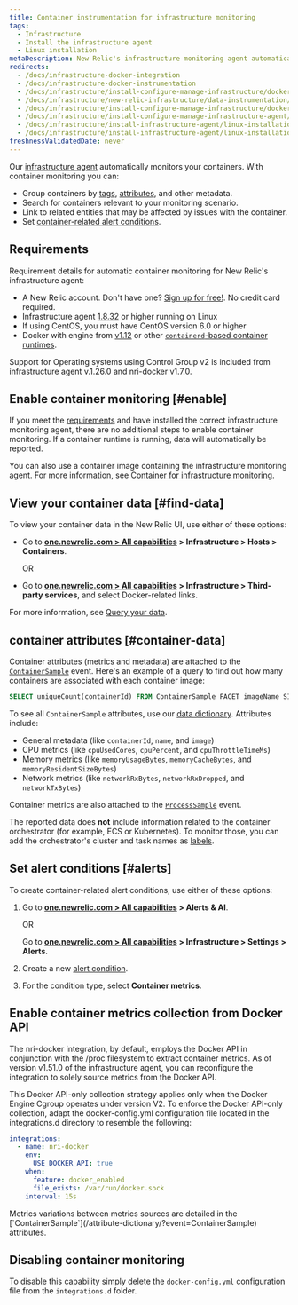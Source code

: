 ```yaml
---
title: Container instrumentation for infrastructure monitoring
tags:
  - Infrastructure
  - Install the infrastructure agent
  - Linux installation
metaDescription: New Relic's infrastructure monitoring agent automatically instruments container runtimes to collect container metrics and metadata.
redirects:
  - /docs/infrastructure-docker-integration
  - /docs/infrastructure-docker-instrumentation
  - /docs/infrastructure/install-configure-manage-infrastructure/docker-installation/docker-container-monitoring-infrastructure
  - /docs/infrastructure/new-relic-infrastructure/data-instrumentation/docker-instrumentation-infrastructure
  - /docs/infrastructure/install-configure-manage-infrastructure/docker-installation/docker-instrumentation-infrastructure
  - /docs/infrastructure/install-configure-manage-infrastructure-agent/linux-installation/docker-instrumentation-infrastructure
  - /docs/infrastructure/install-infrastructure-agent/linux-installation/docker-instrumentation-infrastructure-monitoring
  - /docs/infrastructure/install-infrastructure-agent/linux-installation/docker-instrumentation-infrastructure
freshnessValidatedDate: never
---
```


Our [infrastructure agent](/docs/welcome-new-relic-infrastructure) automatically monitors your containers. With container monitoring you can:

* Group containers by [tags](/docs/new-relic-one/use-new-relic-one/core-concepts/tagging-use-tags-organize-group-what-you-monitor), [attributes](#container-data), and other metadata.
* Search for containers relevant to your monitoring scenario.
* Link to related entities that may be affected by issues with the container.
* Set [container-related alert conditions](#alerts).

## Requirements

Requirement details for automatic container monitoring for New Relic's infrastructure agent:

* A New Relic account. Don't have one? [Sign up for free!](https://newrelic.com/signup). No credit card required.
* Infrastructure agent [1.8.32](/docs/release-notes/infrastructure-release-notes/infrastructure-agent-release-notes/new-relic-infrastructure-agent-1832) or higher running on Linux
* If using CentOS, you must have CentOS version 6.0 or higher
* Docker with engine from [v1.12](https://docs.docker.com/engine/release-notes/prior-releases/#1120-2016-07-28) or other [`containerd`-based container runtimes](https://kubernetes.io/docs/setup/production-environment/container-runtimes).

<Callout variant="important">
Support for Operating systems using Control Group v2 is included from infrastructure agent v.1.26.0 and nri-docker v1.7.0.
</Callout>

## Enable container monitoring [#enable]

If you meet the [requirements](#requirements) and have installed the correct infrastructure monitoring agent, there are no additional steps to enable container monitoring. If a container runtime is running, data will automatically be reported.

You can also use a container image containing the infrastructure monitoring agent. For more information, see [Container for infrastructure monitoring](/docs/infrastructure/install-infrastructure-agent/linux-installation/container-infrastructure-monitoring).

<InstallFeedback />

## View your container data [#find-data]

To view your container data in the New Relic UI, use either of these options:

* Go to **[one.newrelic.com > All capabilities](https://one.newrelic.com/all-capabilities) > Infrastructure > Hosts > Containers**.

  OR
* Go to **[one.newrelic.com > All capabilities](https://one.newrelic.com/all-capabilities) > Infrastructure > Third-party services**, and select Docker-related links.

For more information, see [Query your data](/docs/using-new-relic/data/understand-data/query-new-relic-data).

## container attributes [#container-data]

Container attributes (metrics and metadata) are attached to the [`ContainerSample`](/attribute-dictionary/?event=ContainerSample) event. Here's an example of a query to find out how many containers are associated with each container image:

```sql
SELECT uniqueCount(containerId) FROM ContainerSample FACET imageName SINCE 1 HOUR AGO TIMESERIES
```

To see all `ContainerSample` attributes, use our [data dictionary](/attribute-dictionary/?event=ContainerSample). Attributes include:

* General metadata (like `containerId`, `name`, and `image`)
* CPU metrics (like `cpuUsedCores`, `cpuPercent`, and `cpuThrottleTimeMs`)
* Memory metrics (like `memoryUsageBytes`, `memoryCacheBytes`, and `memoryResidentSizeBytes`)
* Network metrics (like `networkRxBytes`, `networkRxDropped`, and `networkTxBytes`)

Container metrics are also attached to the [`ProcessSample`](/attribute-dictionary/?event=ProcessSample) event.

The reported data does **not** include information related to the container orchestrator (for example, ECS or Kubernetes). To monitor those, you can add the orchestrator's cluster and task names as [labels](https://docs.docker.com/ee/ucp/admin/configure/add-labels-to-cluster-nodes/).

## Set alert conditions [#alerts]

To create container-related alert conditions, use either of these options:

1. Go to **[one.newrelic.com > All capabilities](https://one.newrelic.com/all-capabilities) > Alerts & AI**.

   OR

   Go to **[one.newrelic.com > All capabilities](https://one.newrelic.com/all-capabilities) > Infrastructure > Settings > Alerts**.
2. Create a new [alert condition](/docs/alerts/new-relic-alerts/defining-conditions/create-alert-conditions).
3. For the condition type, select **Container metrics**.

## Enable container metrics collection from Docker API
The nri-docker integration, by default, employs the Docker API in conjunction with the /proc filesystem to extract container metrics. As of version v1.51.0 of the infrastructure agent, you can reconfigure the integration to solely source metrics from the Docker API.

This Docker API-only collection strategy applies only when the Docker Engine Cgroup operates under version V2. To enforce the Docker API-only collection, adapt the docker-config.yml configuration file located in the integrations.d directory to resemble the following:

```yaml
integrations:
  - name: nri-docker
    env:
      USE_DOCKER_API: true
    when:
      feature: docker_enabled
      file_exists: /var/run/docker.sock
    interval: 15s
```

<Callout variant="tip">
Metrics variations between metrics sources are detailed in the [`ContainerSample`](/attribute-dictionary/?event=ContainerSample) attributes.
</Callout>

## Disabling container monitoring
To disable this capability simply delete the `docker-config.yml` configuration file from the `integrations.d` folder.

